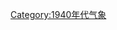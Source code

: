 {{Commons category|Weather in 1942}}
{{Meteorology by year|m=1|c=9|d=4|y=2}}

[[Category:1940年代气象|Category:1940年代气象]]
